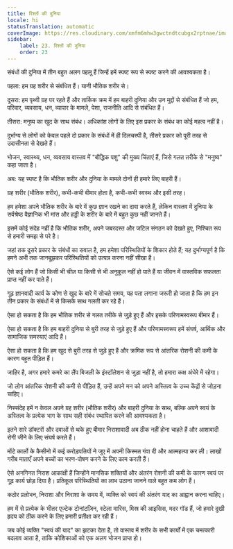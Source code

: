 ```yaml
---
title: रिश्तों की दुनिया
locale: hi
statusTranslation: automatic
coverImage: https://res.cloudinary.com/xmfm6mhw3gwctndtcubgx2rptnae/image/upload/v1740468922/small_cover_tratado_de_psicologia_revolucionaria_a4c0dca4e0.webp
sidebar:
    label: 23. रिश्तों की दुनिया
    order: 23
---
```

संबंधों की दुनिया में तीन बहुत अलग पहलू हैं जिन्हें हमें स्पष्ट रूप से स्पष्ट करने की आवश्यकता है।

पहला: हम ग्रह शरीर से संबंधित हैं। यानी भौतिक शरीर से।

दूसरा: हम पृथ्वी ग्रह पर रहते हैं और तार्किक क्रम में हम बाहरी दुनिया और उन मुद्दों से संबंधित हैं जो हम, परिवार, व्यवसाय, धन, व्यापार के मामले, पेशा, राजनीति आदि से संबंधित हैं।

तीसरा: मनुष्य का खुद के साथ संबंध। अधिकांश लोगों के लिए इस प्रकार के संबंध का कोई महत्व नहीं है।

दुर्भाग्य से लोगों को केवल पहले दो प्रकार के संबंधों में ही दिलचस्पी है, तीसरे प्रकार को पूरी तरह से उदासीनता से देखते हैं।

भोजन, स्वास्थ्य, धन, व्यवसाय वास्तव में "बौद्धिक पशु" की मुख्य चिंताएं हैं, जिसे गलत तरीके से "मनुष्य" कहा जाता है।

अब: यह स्पष्ट है कि भौतिक शरीर और दुनिया के मामले दोनों ही हमारे लिए बाहरी हैं।

ग्रह शरीर (भौतिक शरीर), कभी-कभी बीमार होता है, कभी-कभी स्वस्थ और इसी तरह।

हम हमेशा अपने भौतिक शरीर के बारे में कुछ ज्ञान रखने का दावा करते हैं, लेकिन वास्तव में दुनिया के सर्वश्रेष्ठ वैज्ञानिक भी मांस और हड्डी के शरीर के बारे में बहुत कुछ नहीं जानते हैं।

इसमें कोई संदेह नहीं है कि भौतिक शरीर, अपने जबरदस्त और जटिल संगठन को देखते हुए, निश्चित रूप से हमारी समझ से परे है।

जहां तक ​​दूसरे प्रकार के संबंधों का सवाल है, हम हमेशा परिस्थितियों के शिकार होते हैं; यह दुर्भाग्यपूर्ण है कि हमने अभी तक जानबूझकर परिस्थितियों को उत्पन्न करना नहीं सीखा है।

ऐसे कई लोग हैं जो किसी भी चीज़ या किसी से भी अनुकूल नहीं हो पाते हैं या जीवन में वास्तविक सफलता प्राप्त नहीं कर पाते हैं।

गूढ़ ज्ञानवादी कार्य के कोण से खुद के बारे में सोचते समय, यह पता लगाना जरूरी हो जाता है कि हम इन तीन प्रकार के संबंधों में से किसके साथ गलती कर रहे हैं।

ऐसा हो सकता है कि हम भौतिक शरीर से गलत तरीके से जुड़े हुए हैं और इसके परिणामस्वरूप बीमार हैं।

ऐसा हो सकता है कि हम बाहरी दुनिया से बुरी तरह से जुड़े हुए हैं और परिणामस्वरूप हमें संघर्ष, आर्थिक और सामाजिक समस्याएं आदि हैं।

ऐसा हो सकता है कि हम खुद से बुरी तरह से जुड़े हुए हैं और क्रमिक रूप से आंतरिक रोशनी की कमी के कारण बहुत पीड़ित हैं।

जाहिर है, अगर हमारे कमरे का लैंप बिजली के इंस्टॉलेशन से जुड़ा नहीं है, तो हमारा कक्ष अंधेरे में रहेगा।

जो लोग आंतरिक रोशनी की कमी से पीड़ित हैं, उन्हें अपने मन को अपने अस्तित्व के उच्च केंद्रों से जोड़ना चाहिए।

निस्संदेह हमें न केवल अपने ग्रह शरीर (भौतिक शरीर) और बाहरी दुनिया के साथ, बल्कि अपने स्वयं के अस्तित्व के प्रत्येक भाग के साथ सही संबंध स्थापित करने की आवश्यकता है।

इतने सारे डॉक्टरों और दवाओं से थके हुए बीमार निराशावादी अब ठीक नहीं होना चाहते हैं और आशावादी रोगी जीने के लिए संघर्ष करते हैं।

मोंटे कार्लो के कैसीनो में कई करोड़पतियों ने जुए में अपनी किस्मत गंवा दी और आत्महत्या कर ली। लाखों गरीब माताएँ अपने बच्चों का भरण-पोषण करने के लिए काम करती हैं।

ऐसे अनगिनत निराश आकांक्षी हैं जिन्होंने मानसिक शक्तियों और अंतरंग रोशनी की कमी के कारण स्वयं पर गूढ़ कार्य छोड़ दिया है। प्रतिकूल परिस्थितियों का लाभ उठाना जानने वाले बहुत कम लोग हैं।

कठोर प्रलोभन, निराशा और निराशा के समय में, व्यक्ति को स्वयं की अंतरंग याद का आह्वान करना चाहिए।

हम में से प्रत्येक के भीतर एज़्टेक टोनांटज़िन, स्टेला मारिस, मिस्र की आइसिस, मदर गॉड हैं, जो हमारे दुखी हृदय को ठीक करने के लिए हमारी प्रतीक्षा कर रही हैं।

जब कोई व्यक्ति "स्वयं की याद" का झटका देता है, तो वास्तव में शरीर के सभी कार्यों में एक चमत्कारी बदलाव आता है, ताकि कोशिकाओं को एक अलग भोजन प्राप्त हो।


